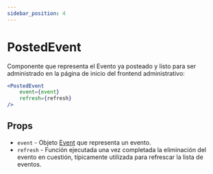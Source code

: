 ```yaml
---
sidebar_position: 4
---
```


# PostedEvent

Componente que representa el Evento ya posteado y listo para ser administrado en la página de inicio del frontend administrativo:

```jsx
<PostedEvent 
    event={event} 
    refresh={refresh} 
/>
```

## Props

- `event` - Objeto [Event](/docs/models#event) que representa un evento.
- `refresh` - Función ejecutada una vez completada la eliminación del evento en cuestión, típicamente utilizada para refrescar la lista de eventos.